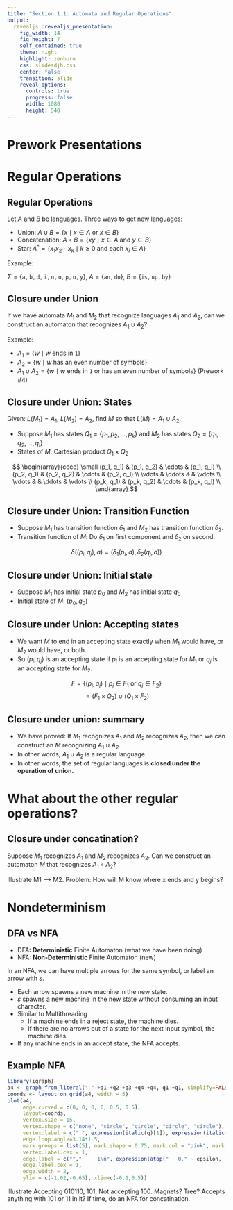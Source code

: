 ```yaml
---
title: "Section 1.1: Automata and Regular Operations"
output: 
  revealjs::revealjs_presentation:
    fig_width: 14 
    fig_height: 7
    self_contained: true
    theme: night
    highlight: zenburn
    css: slidesdjh.css
    center: false
    transition: slide
    reveal_options:
      controls: true
      progress: false
      width: 1080
      height: 540
---
```


# Prework Presentations

# Regular Operations

## Regular Operations

Let $A$ and $B$ be languages. Three ways to get new languages:

- Union: $A \cup B = \{ x \mid x \in A \text{ or } x \in B\}$
- Concatenation: $A \circ B = \{xy \mid x \in A \text{ and } y \in B\}$
- Star: $A^* = \{x_1x_2\cdots x_k \mid k \geq 0 \text{ and each } x_i \in A\}$

Example: 

$\Sigma = \{\mathtt{a, b, d, i, n, o, p, u, y}\}$, $A = \{\mathtt{an, do}\}$, $B = \{\mathtt{is, up, by}\}$ 

## Closure under Union

If we have automata $M_1$ and $M_2$ that recognize languages $A_1$ and $A_2$, can we construct an automaton that recognizes $A_1 \cup A_2$?

Example: 

- $A_1 = \{ w \mid w \text{ ends in } \mathtt{1}  \}$
- $A_2 = \{ w \mid w \text{ has an even number of symbols} \}$
- $A_1 \cup A_2 = \{ w \mid w \text{ ends in } \mathtt{1} \text{ or has an even number of symbols} \}$  (Prework #4)

## Closure under Union: States

Given: $L(M_1) = A_1$, $L(M_2) = A_2$, find $M$ so that $L(M) = A_1 \cup A_2$.

- Suppose $M_1$ has states $Q_1 = \{p_1, p_2, \ldots, p_k\}$ and $M_2$ has states $Q_2 = \{q_1, q_2, \ldots, q_l\}$
- States of $M$: Cartesian product $Q_1 \times Q_2$

$$
\begin{array}{cccc} \small
(p_1, q_1) & (p_1, q_2) & \cdots & (p_1, q_l) \\
(p_2, q_1) & (p_2, q_2) & \cdots & (p_2, q_l) \\
\vdots & \ddots & & \vdots \\
\vdots &  & \ddots & \vdots \\
(p_k, q_1) & (p_k, q_2) & \cdots & (p_k, q_l) \\
\end{array}
$$

## Closure under Union: Transition Function

- Suppose $M_1$ has transition function $\delta_1$ and $M_2$ has transition function $\delta_2$.
- Transition function of $M$: Do $\delta_1$ on first component and $\delta_2$ on second.

$$
\delta((p_i, q_j), a) = (\delta_1(p_i,a), \delta_2(q_j,a))
$$

## Closure under Union: Initial state

- Suppose $M_1$ has initial state $p_0$ and $M_2$ has initial state $q_0$
- Initial state of $M$: $(p_0, q_0)$

## Closure under Union: Accepting states

- We want $M$ to end in an accepting state exactly when $M_1$ would have, or $M_2$ would have, or both.
- So $(p_i, q_j)$ is an accepting state if $p_i$ is an accepting state for $M_1$ or $q_j$ is an accepting state for $M_2$.

$$
F = \{ (p_i, q_j) \mid p_i \in F_1 \text{ or } q_j \in F_2 \} 
$$
$$
= (F_1 \times Q_2) \cup (Q_1 \times F_2)
$$

## Closure under union: summary

- We have proved: If $M_1$ recognizes $A_1$ and $M_2$ recognizes $A_2$, then we can construct an $M$ recognizing $A_1 \cup A_2$.
- In other words, $A_1 \cup A_2$ is a regular language.
- In other words, the set of regular languages is **closed under the operation of union.**

# What about the other regular operations?

## Closure under concatination?

Suppose $M_1$ recognizes $A_1$ and $M_2$ recognizes $A_2$. Can we construct an automaton $M$ that recognizes  $A_1 \circ A_2$?

<div class="notes">
Illustrate M1 --> M2. Problem: How will M know where x ends and y begins?
</div>

# Nondeterminism

## DFA vs NFA

- DFA: **Deterministic** Finite Automaton (what we have been doing)
- NFA: **Non-Deterministic** Finite Automaton (new)

In an NFA, we can have multiple arrows for the same symbol, or label an arrow with $\varepsilon$.

- Each arrow spawns a new machine in the new state.
- $\varepsilon$ spawns a new machine in the new state without consuming an input character.
- Similar to Multithreading
   - If a machine ends in a reject state, the machine dies.
   - If there are no arrows out of a state for the next input symbol, the machine dies.
- If any machine ends in an accept state, the NFA accepts.

## Example NFA

```r
library(igraph)
a4 <- graph_from_literal(" "-+q1-+q2-+q3-+q4-+q4, q1-+q1, simplify=FALSE)
coords <- layout_on_grid(a4, width = 5)
plot(a4, 
     edge.curved = c(0, 0, 0, 0, 0.5, 0.5), 
     layout=coords,
     vertex.size = 15,
     vertex.shape = c("none", "circle", "circle", "circle", "circle"),
     vertex.label = c(" ", expression(italic(q)[1]), expression(italic(q)[2]), expression(italic(q)[3]), expression(italic(q)[4])),
     edge.loop.angle=3.14*1.5,
     mark.groups = list(5), mark.shape = 0.75, mark.col = "pink", mark.border = "black",
     vertex.label.cex = 1,
     edge.label = c("","     1\n", expression(atop("   0," ~ epsilon,  " ")), "  1\n","0,1\n","0,1\n"), 
     edge.label.cex = 1,
     edge.width = 2,
     ylim = c(-1.02,-0.65), xlim=c(-0.1,0.5))
```

<div class="notes">
Illustrate Accepting 010110, 101, Not accepting 100. Magnets? Tree?
Accepts anything with 101 or 11 in it? If time, do an NFA for concatination.
</div>
